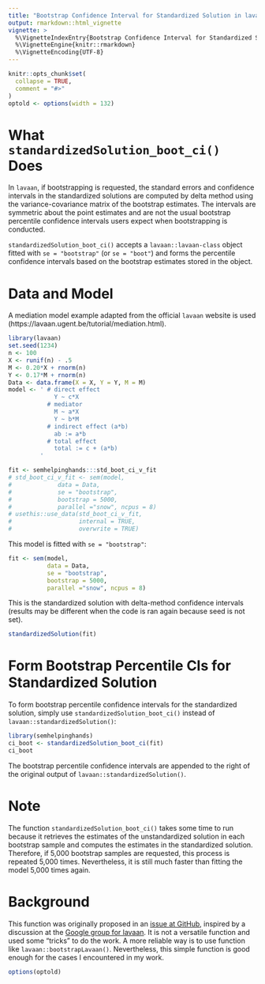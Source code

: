 ---
title: "Bootstrap Confidence Interval for Standardized Solution in lavaan"
output: rmarkdown::html_vignette
vignette: >
  %\VignetteIndexEntry{Bootstrap Confidence Interval for Standardized Solution in lavaan}
  %\VignetteEngine{knitr::rmarkdown}
  %\VignetteEncoding{UTF-8}
---

```{r, include = FALSE}
knitr::opts_chunk$set(
  collapse = TRUE,
  comment = "#>"
)
optold <- options(width = 132)
```

# What `standardizedSolution_boot_ci()` Does

In `lavaan`, if bootstrapping is requested, the standard errors and
confidence intervals in the standardized solutions are computed by delta method
using the variance-covariance matrix of the bootstrap estimates. The intervals
are symmetric about the point estimates and are not the usual bootstrap
percentile confidence intervals users expect when bootstrapping is conducted.

`standardizedSolution_boot_ci()` accepts a `lavaan::lavaan-class` object fitted
with `se = "bootstrap"` (or `se = "boot"`) and forms the percentile
confidence intervals based on the bootstrap estimates stored in the object.

# Data and Model

A mediation model example adapted from the official `lavaan` website is used
(https://lavaan.ugent.be/tutorial/mediation.html).

```{r}
library(lavaan)
set.seed(1234)
n <- 100
X <- runif(n) - .5
M <- 0.20*X + rnorm(n)
Y <- 0.17*M + rnorm(n)
Data <- data.frame(X = X, Y = Y, M = M)
model <- ' # direct effect
             Y ~ c*X
           # mediator
             M ~ a*X
             Y ~ b*M
           # indirect effect (a*b)
             ab := a*b
           # total effect
             total := c + (a*b)
         '
```

```{r echo = FALSE}
fit <- semhelpinghands:::std_boot_ci_v_fit
# std_boot_ci_v_fit <- sem(model,
#             data = Data,
#             se = "bootstrap",
#             bootstrap = 5000,
#             parallel ="snow", ncpus = 8)
# usethis::use_data(std_boot_ci_v_fit,
#                   internal = TRUE,
#                   overwrite = TRUE)
```

This model is fitted with `se = "bootstrap"`:

```{r eval = FALSE}
fit <- sem(model,
           data = Data,
           se = "bootstrap",
           bootstrap = 5000,
           parallel ="snow", ncpus = 8)
```

This is the standardized solution with delta-method confidence intervals
(results may be different when the code is ran again because seed is not
set).

```{r}
standardizedSolution(fit)
```

# Form Bootstrap Percentile CIs for Standardized Solution

To form bootstrap percentile confidence intervals for the standardized
solution, simply use `standardizedSolution_boot_ci()` instead of
`lavaan::standardizedSolution()`:

```{r}
library(semhelpinghands)
ci_boot <- standardizedSolution_boot_ci(fit)
ci_boot
```

The bootstrap percentile confidence intervals are appended to the right
of the original output of `lavaan::standardizedSolution()`.

# Note

The function `standardizedSolution_boot_ci()` takes some time to run because
it retrieves the estimates of the unstandardized solution in each bootstrap
sample and computes the estimates in the standardized solution. Therefore,
if 5,000 bootstrap samples are requested, this process is repeated 5,000 times.
Nevertheless, it is still much faster than fitting the model 5,000 times again.

# Background

This function was originally proposed in an [issue at GitHub](https://github.com/simsem/semTools/issues/101#issue-1021974657),
inspired by a discussion at the [Google group for lavaan](https://groups.google.com/g/lavaan/c/qQBXSz5cd0o/m/R8YT5HxNAgAJ).
It is not a versatile function and used some "tricks" to
do the work. A more reliable way is to use function like
`lavaan::bootstrapLavaan()`. Nevertheless, this simple function
is good enough for the cases I encountered in my work.


```{r, include = FALSE}
options(optold)
```
